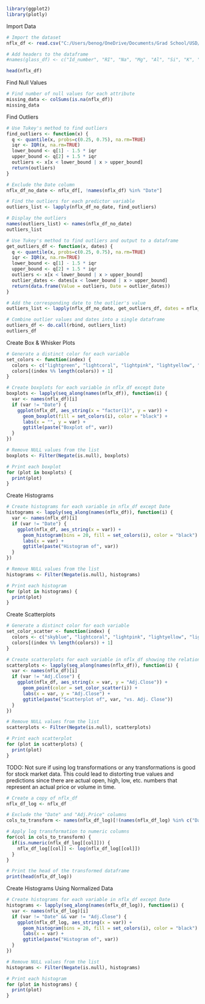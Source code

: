 
```r
library(ggplot2)
library(plotly)
```

Import Data
```r
# Import the dataset
nflx_df <- read.csv("C:/Users/benog/OneDrive/Documents/Grad School/USD/ADS 503 Predictive Modeling/Datasets/NFLX.csv")

# Add headers to the dataframe
#names(glass_df) <- c("Id_number", "RI", "Na", "Mg", "Al", "Si", "K", "Ca", "Ba", "Fe", "Type_of_glass")

head(nflx_df)
```

Find Null Values
```r
# Find number of null values for each attribute
missing_data <- colSums(is.na(nflx_df))
missing_data
```

Find Outliers
```r
# Use Tukey's method to find outliers
find_outliers <- function(x) {
  q <- quantile(x, probs=c(0.25, 0.75), na.rm=TRUE)
  iqr <- IQR(x, na.rm=TRUE)
  lower_bound <- q[1] - 1.5 * iqr
  upper_bound <- q[2] + 1.5 * iqr
  outliers <- x[x < lower_bound | x > upper_bound]
  return(outliers)
}

# Exclude the Date column
nflx_df_no_date <- nflx_df[, !names(nflx_df) %in% "Date"]

# Find the outliers for each predictor variable
outliers_list <- lapply(nflx_df_no_date, find_outliers)

# Display the outliers
names(outliers_list) <- names(nflx_df_no_date)
outliers_list
```

```r
# Use Tukey's method to find outliers and output to a dataframe
get_outliers_df <- function(x, dates) {
  q <- quantile(x, probs=c(0.25, 0.75), na.rm=TRUE)
  iqr <- IQR(x, na.rm=TRUE)
  lower_bound <- q[1] - 1.5 * iqr
  upper_bound <- q[2] + 1.5 * iqr
  outliers <- x[x < lower_bound | x > upper_bound]
  outlier_dates <- dates[x < lower_bound | x > upper_bound]
  return(data.frame(Value = outliers, Date = outlier_dates))
}

# Add the corresponding date to the outlier's value
outliers_list <- lapply(nflx_df_no_date, get_outliers_df, dates = nflx_df$Date)

# Combine outlier values and dates into a single dataframe
outliers_df <- do.call(rbind, outliers_list)
outliers_df
```

Create Box & Whisker Plots
```r
# Generate a distinct color for each variable
set_colors <- function(index) {
  colors <- c("lightgreen", "lightcoral", "lightpink", "lightyellow", "lightgrey", "lightblue")
  colors[(index %% length(colors)) + 1]
}

# Create boxplots for each variable in nflx_df except Date
boxplots <- lapply(seq_along(names(nflx_df)), function(i) {
  var <- names(nflx_df)[i]
  if (var != "Date") {
    ggplot(nflx_df, aes_string(x = "factor(1)", y = var)) +
      geom_boxplot(fill = set_colors(i), color = "black") +
      labs(x = "", y = var) +
      ggtitle(paste("Boxplot of", var))
  }
})

# Remove NULL values from the list
boxplots <- Filter(Negate(is.null), boxplots)

# Print each boxplot
for (plot in boxplots) {
  print(plot)
}
```

Create Histograms
```r
# Create histograms for each variable in nflx_df except Date
histograms <- lapply(seq_along(names(nflx_df)), function(i) {
  var <- names(nflx_df)[i]
  if (var != "Date") {
    ggplot(nflx_df, aes_string(x = var)) +
      geom_histogram(bins = 20, fill = set_colors(i), color = "black") +
      labs(x = var) +
      ggtitle(paste("Histogram of", var))
  }
})

# Remove NULL values from the list
histograms <- Filter(Negate(is.null), histograms)

# Print each histogram
for (plot in histograms) {
  print(plot)
}
```

Create Scatterplots
```r
# Generate a distinct color for each variable
set_color_scatter <- function(index) {
  colors <- c("skyblue", "lightcoral", "lightpink", "lightyellow", "lightgrey", "lightblue")
  colors[(index %% length(colors)) + 1]
}

# Create scatterplots for each variable in nflx_df showing the relationship with Adj. Close
scatterplots <- lapply(seq_along(names(nflx_df)), function(i) {
  var <- names(nflx_df)[i]
  if (var != "Adj.Close") {
    ggplot(nflx_df, aes_string(x = var, y = "Adj.Close")) +
      geom_point(color = set_color_scatter(i)) +
      labs(x = var, y = "Adj.Close") +
      ggtitle(paste("Scatterplot of", var, "vs. Adj. Close"))
  }
})

# Remove NULL values from the list
scatterplots <- Filter(Negate(is.null), scatterplots)

# Print each scatterplot
for (plot in scatterplots) {
  print(plot)
}
```

TODO: Not sure if using log transformations or any transformations is good for stock market data. This could lead to distorting true values and predictions since there are actual open, high, low, etc. numbers that represent an actual price or volume in time.
```r
# Create a copy of nflx_df
nflx_df_log <- nflx_df

# Exclude the "Date" and "Adj.Price" columns
cols_to_transform <- names(nflx_df_log)[!(names(nflx_df_log) %in% c("Date", "Adj.Price"))]

# Apply log transformation to numeric columns
for(col in cols_to_transform) {
  if(is.numeric(nflx_df_log[[col]])) {
    nflx_df_log[[col]] <- log(nflx_df_log[[col]])
  }
}

# Print the head of the transformed dataframe
print(head(nflx_df_log))

```

Create Histograms Using Normalized Data
```r
# Create histograms for each variable in nflx_df except Date
histograms <- lapply(seq_along(names(nflx_df_log)), function(i) {
  var <- names(nflx_df_log)[i]
  if (var != "Date" && var != "Adj.Close") {
    ggplot(nflx_df_log, aes_string(x = var)) +
      geom_histogram(bins = 20, fill = set_colors(i), color = "black") +
      labs(x = var) +
      ggtitle(paste("Histogram of", var))
  }
})

# Remove NULL values from the list
histograms <- Filter(Negate(is.null), histograms)

# Print each histogram
for (plot in histograms) {
  print(plot)
}
```














